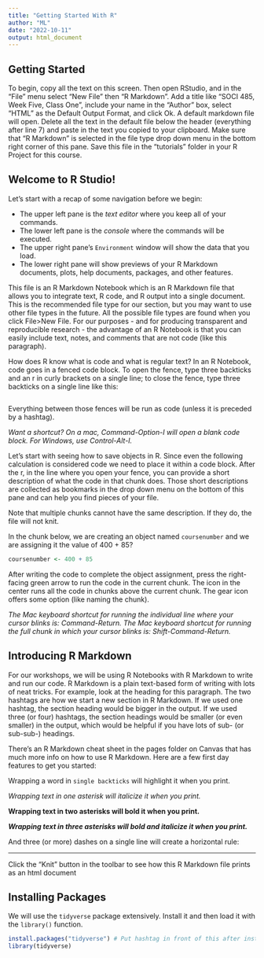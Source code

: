 ```yaml
---
title: "Getting Started With R"
author: "ML"
date: "2022-10-11"
output: html_document
---
```


## Getting Started

To begin, copy all the text on this screen. Then open RStudio, and in the "File" menu select "New File" then "R Markdown". Add a title like "SOCI 485, Week Five, Class One", include your name in the "Author" box, select "HTML" as the Default Output Format, and click Ok. A default markdown file will open. Delete all the text in the default file below the header (everything after line 7) and paste in the text you copied to your clipboard. Make sure that "R Markdown" is selected in the file type drop down menu in the bottom right corner of this pane. Save this file in the "tutorials" folder in your R Project for this course.

## Welcome to R Studio!

Let's start with a recap of some navigation before we begin:

- The upper left pane is the *text editor* where you keep all of your commands.
- The lower left pane is the *console* where the commands will be executed.
- The upper right pane's `Environment` window will show the data that you load.
- The lower right pane will show previews of your R Markdown documents, plots, help documents, packages, and other features.

This file is an R Markdown Notebook which is an R Markdown file that allows you to integrate text, R code, and R output into a single document. This is the recommended file type for our section, but you may want to use other file types in the future. All the possible file types are found when you click File>New File. For our purposes - and for producing transparent and reproducible research - the advantage of an R Notebook is that you can easily include text, notes, and comments that are not code (like this paragraph).

How does R know what is code and what is regular text? In an R Notebook, code goes in a fenced code block. To open the fence, type three backticks and an r in curly brackets on a single line; to close the fence, type three backticks on a single line like this:

```r

```

Everything between those fences will be run as code (unless it is preceded by a hashtag).

*Want a shortcut? On a mac, Command-Option-I will open a blank code block. For Windows, use Control-Alt-I.*

Let's start with seeing how to save objects in R. Since even the following calculation is considered code we need to place it within a code block. After the r, in the line where you open your fence, you can provide a short description of what the code in that chunk does. Those short descriptions are collected as bookmarks in the drop down menu on the bottom of this pane and can help you find pieces of your file.

Note that multiple chunks cannot have the same description. If they do, the file will not knit.

In the chunk below, we are creating an object named `coursenumber` and we are assigning it the value of 400 + 85?

```r
coursenumber <- 400 + 85
```

After writing the code to complete the object assignment, press the right-facing green arrow to run the code in the current chunk. The icon in the center runs all the code in chunks above the current chunk. The gear icon offers some option (like naming the chunk).

*The Mac keyboard shortcut for running the individual line where your cursor blinks is: Command-Return. The Mac keyboard shortcut for running the full chunk in which your cursor blinks is: Shift-Command-Return.*

## Introducing R Markdown

For our workshops, we will be using R Notebooks with R Markdown to write and run our code. R Markdown is a plain text-based form of writing with lots of neat tricks. For example, look at the heading for this paragraph. The two hashtags are how we start a new section in R Markdown. If we used one hashtag, the section heading would be bigger in the output. If we used three (or four) hashtags, the section headings would be smaller (or even smaller) in the output, which would be helpful if you have lots of sub- (or sub-sub-) headings.

There's an R Markdown cheat sheet in the pages folder on Canvas that has much more info on how to use R Markdown. Here are a few first day features to get you started:

Wrapping a word in `single backticks` will highlight it when you print.

*Wrapping text in one asterisk will italicize it when you print.*

**Wrapping text in two asterisks will bold it when you print.**

***Wrapping text in three asterisks will bold and italicize it when you print.***

And three (or more) dashes on a single line will create a horizontal rule:

---

Click the "Knit" button in the toolbar to see how this R Markdown file prints as an html document

\pagebreak

## Installing Packages

We will use the `tidyverse` package extensively. Install it and then load it with the `library()` function.

```r
install.packages("tidyverse") # Put hashtag in front of this after installing
library(tidyverse)
```

